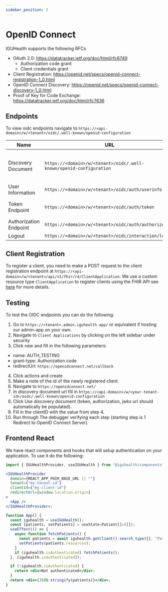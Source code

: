 ```yaml
---
sidebar_position: 2
---
```



# OpenID Connect

IGUHealth supports the following RFCs
* OAuth 2.0: https://datatracker.ietf.org/doc/html/rfc6749
  - Authorization code grant
  - Client credentials grant
* Client Registration: https://openid.net/specs/openid-connect-registration-1_0.html
* OpenID Connect Discovery: https://openid.net/specs/openid-connect-discovery-1_0.html
* Proof of Key for Code Exchange: https://datatracker.ietf.org/doc/html/rfc7636


## Endpoints
To view oidc endpoints navigate to `https://<api-domain>/w/<tenant>/oidc/.well-known/openid-configuration`

| Name | URL | Description | 
|--|--|--|
| Discovery Document |  `https://<domain>/w/<tenant>/oidc/.well-known/openid-configuration` | OpenID metadata information, used to automatically configure clients see https://openid.net/specs/openid-connect-discovery-1_0.html. |
| User Information | `https://<domain>/w/<tenant>/oidc/auth/userinfo` | Looks up information about a user based on access token.|
| Token Endpoint | `https://<domain>/w/<tenant>/oidc/auth/token` | Obtain a token, method will very based on Client Application grant type. |
| Authorization Endpoint | `https://<domain>/w/<tenant>/oidc/auth/authorize` | Authenticates and authorizes a user. | 
| Logout | `https://<domain>/w/<tenant>/oidc/interaction/logout` | Logs a user out. |



## Client Registration

To register a client, you need to make a POST request to the client registration endpoint at `https://<api-domain>/w/<tenant>/api/v1/fhir/r4/ClientApplication`.
We use a custom resource type `ClientApplication` to register clients using the FHIR API see [here](../Data_Model/R4/ClientApplication) for more details.

## Testing

To test the OIDC endpoints you can do the following:

1. Go to `https://<tenant>.admin.iguhealth.app/` or equivalent if hosting our admin-app on your own.
2. Navigate to `Client Applications` by clicking on the left sidebar under security
3. Click new and fill in the following parameters:
  - name: AUTH_TESTING
  - grant-type: Authorization code
  - redirectUrl: `https://openidconnect.net/callback`

4. Click actions and create
5. Make a note of the id of the newly registered client.
6. Navigate to `https://openidconnect.net/`
7. In discovery document url fill in `https://<api-domain>/w/<your-tenant-id>/oidc/.well-known/openid-configuration`
8. Click Use discovery document (token, authorization, jwks url should automatically be populated).
9. Fill in the clientID with the value from step 4.
10. Run through The debugger verifying each step (starting step is 1 Redirect to OpenID Connect Server).

## Frontend React

We have react components and hooks that will setup authentication on your application.
To use it do the following:
<Tabs>
<TabItem value="provider" label="Provider">

```jsx
import { IGUHealthProvider, useIGUHealth } from "@iguhealth/components";

<IGUHealthProvider
  domain={REACT_APP_FHIR_BASE_URL || ""}
  tenant={"my-tenant-id"}
  clientId={"my-client-id"}
  redirectUrl={window.location.origin}
>
  <App />
</IGUHealthProvider>;
```

</TabItem>
<TabItem value="hooks" label="Hook">

```jsx
function App() {
  const iguhealth = useIGUHealth();
  const [patients, setPatients] = useState<Patient[]>([]);
  useEffect(() => {
    async function fetchPatients() {
      const patients = await iguhealth.getClient().search_type({}, "Patient");
      setPatients(patients.resources);
    }
    if (iguhealth.isAuthenticated) fetchPatients();
  }, [iguhealth.isAuthenticated]);

  if (!iguhealth.isAuthenticated) {
    return <div>Not authenticated</div>;
  }
  return <div>{JSON.stringify(patients)}</div>;
}
```

</TabItem>
</Tabs>






